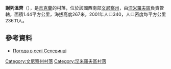 {{coord|48|58|8|N|28|52|54|E|scale:30000|display=title}}

'''謝列溫齊'''（{{lang-uk|Селевинці}}），是[[烏克蘭|烏克蘭]]的村落，位於該國西南部[[文尼察州|文尼察州]]，由[[涅米羅夫區|涅米羅夫區]]負責管轄，面積1.44平方公里，海拔高度267米，2001年人口340，人口密度每平方公里236.11人。

==參考資料==
* [http://weather.in.ua/ua/vinnickaja/23504 Погода в селі Селевинці]{{Wayback|url=http://weather.in.ua/ua/vinnickaja/23504 |date=20111220112342 }}

[[Category:文尼察州村落|Category:文尼察州村落]]
[[Category:涅米羅夫區村落|Category:涅米羅夫區村落]]


{{Vinnytsia-geo-stub}}